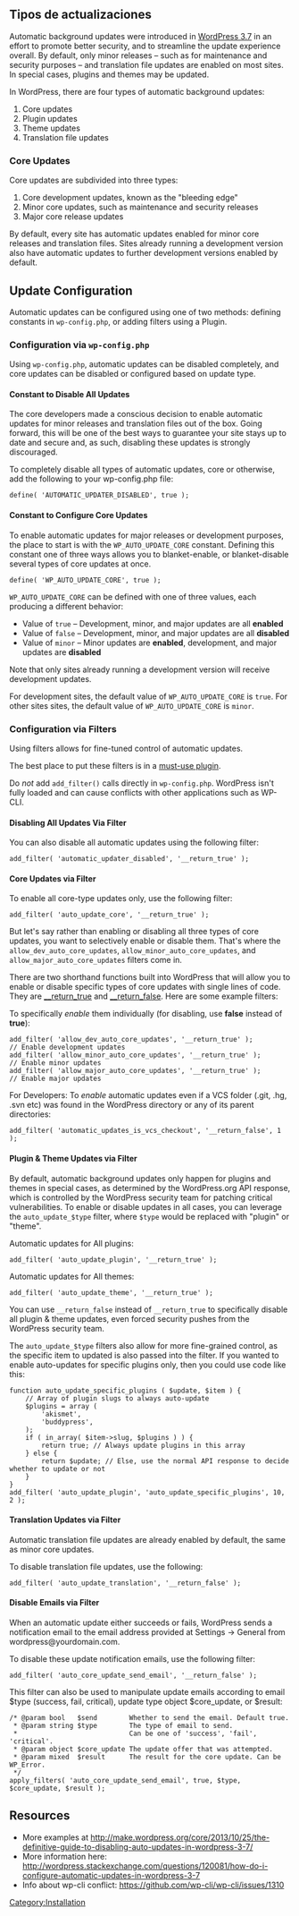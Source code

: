 {{Languages|
{{en|Configuring_Automatic_Background_Updates}}
{{de|Automatische Hintergrund Updates einstellen}}
{{fr|Configurer_les_Mises_à_Jour_Automatiques_en_Coulisses}}
{{it|Configurare_gli_aggiornamenti_automatici}}
{{ja|自動バックグラウンド更新の設定}}
{{es|Configurando_actualizaciones_automaticas}}
}}

== Tipos de actualizaciones ==

Automatic background updates were introduced in [[Version_3.7|WordPress 3.7]] in an effort to promote better security, and to streamline the update experience overall. By default, only minor releases – such as for maintenance and security purposes – and translation file updates are enabled on most sites. In special cases, plugins and themes may be updated.

In WordPress, there are four types of automatic background updates:
# Core updates
# Plugin updates
# Theme updates
# Translation file updates

=== Core Updates ===

Core updates are subdivided into three types:
# Core development updates, known as the "bleeding edge"
# Minor core updates, such as maintenance and security releases
# Major core release updates

By default, every site has automatic updates enabled for minor core releases and translation files. Sites already running a development version also have automatic updates to further development versions enabled by default.

== Update Configuration ==

Automatic updates can be configured using one of two methods: defining constants in <tt>wp-config.php</tt>, or adding filters using a Plugin.

=== Configuration via <tt>wp-config.php</tt> ===

Using <tt>wp-config.php</tt>, automatic updates can be disabled completely, and core updates can be disabled or configured based on update type.

==== Constant to Disable All Updates ====

The core developers made a conscious decision to enable automatic updates for minor releases and translation files out of the box. Going forward, this will be one of the best ways to guarantee your site stays up to date and secure and, as such, disabling these updates is strongly discouraged.

To completely disable all types of automatic updates, core or otherwise, add the following to your wp-config.php file:

<pre>define( 'AUTOMATIC_UPDATER_DISABLED', true );</pre>

==== Constant to Configure Core Updates ====

To enable automatic updates for major releases or development purposes, the place to start is with the <tt>WP_AUTO_UPDATE_CORE</tt> constant. Defining this constant one of three ways allows you to blanket-enable, or blanket-disable several types of core updates at once.

<pre>define( 'WP_AUTO_UPDATE_CORE', true );</pre>

<tt>WP_AUTO_UPDATE_CORE</tt> can be defined with one of three values, each producing a different behavior:
* Value of <tt>true</tt> – Development, minor, and major updates are all <strong>enabled</strong>
* Value of <tt>false</tt> – Development, minor, and major updates are all <strong>disabled</strong>
* Value of <tt>minor</tt> – Minor updates are <strong>enabled</strong>, development, and major updates are <strong>disabled</strong>

Note that only sites already running a development version will receive development updates.

For development sites, the default value of <tt>WP_AUTO_UPDATE_CORE</tt> is <tt>true</tt>. For other sites sites, the default value of <tt>WP_AUTO_UPDATE_CORE</tt> is <tt>minor</tt>.

=== Configuration via Filters ===

Using filters allows for fine-tuned control of automatic updates.

The best place to put these filters is in a [[Must Use Plugins|must-use plugin]].

Do <em>not</em> add <tt>add_filter()</tt> calls directly in <tt>wp-config.php</tt>. WordPress isn't fully loaded and can cause conflicts with other applications such as WP-CLI.

==== Disabling All Updates Via Filter ====

You can also disable all automatic updates using the following filter:

<pre>add_filter( 'automatic_updater_disabled', '__return_true' );</pre>

==== Core Updates via Filter ====

To enable all core-type updates only, use the following filter:

<pre>add_filter( 'auto_update_core', '__return_true' );</pre>

But let's say rather than enabling or disabling all three types of core updates, you want to selectively enable or disable them. That's where the <tt>allow_dev_auto_core_updates</tt>, <tt>allow_minor_auto_core_updates</tt>, and <tt>allow_major_auto_core_updates</tt> filters come in.

There are two shorthand functions built into WordPress that will allow you to enable or disable specific types of core updates with single lines of code. They are [[Function_Reference/__return_true|__return_true]] and [[Function_Reference/__return_false|__return_false]]. Here are some example filters:

To specifically <em>enable</em> them individually (for disabling, use <strong>false</strong> instead of <strong>true</strong>):
<pre>
add_filter( 'allow_dev_auto_core_updates', '__return_true' );           // Enable development updates 
add_filter( 'allow_minor_auto_core_updates', '__return_true' );         // Enable minor updates
add_filter( 'allow_major_auto_core_updates', '__return_true' );         // Enable major updates
</pre>


For Developers: To <em>enable</em> automatic updates even if a VCS folder (.git, .hg, .svn etc) was found in the WordPress directory or any of its parent directories:
<pre>add_filter( 'automatic_updates_is_vcs_checkout', '__return_false', 1 );  </pre>

==== Plugin & Theme Updates via Filter ====

By default, automatic background updates only happen for plugins and themes in special cases, as determined by the WordPress.org API response, which is controlled by the WordPress security team for patching critical vulnerabilities. To enable or disable updates in all cases, you can leverage the <tt>auto_update_$type</tt> filter, where <tt>$type</tt> would be replaced with "plugin" or "theme".

Automatic updates for All plugins:
<pre>
add_filter( 'auto_update_plugin', '__return_true' );
</pre>

Automatic updates for All themes:
<pre>
add_filter( 'auto_update_theme', '__return_true' );
</pre>

You can use <code>__return_false</code> instead of <code>__return_true</code> to specifically disable all plugin & theme updates, even forced security pushes from the WordPress security team.

The <code>auto_update_$type</code> filters also allow for more fine-grained control, as the specific item to updated is also passed into the filter. If you wanted to enable auto-updates for specific plugins only, then you could use code like this:

<pre>
function auto_update_specific_plugins ( $update, $item ) {
    // Array of plugin slugs to always auto-update
    $plugins = array ( 
        'akismet',
        'buddypress',
    );
    if ( in_array( $item->slug, $plugins ) ) {
        return true; // Always update plugins in this array
    } else {
        return $update; // Else, use the normal API response to decide whether to update or not
    }
}
add_filter( 'auto_update_plugin', 'auto_update_specific_plugins', 10, 2 );
</pre>

==== Translation Updates via Filter ====

Automatic translation file updates are already enabled by default, the same as minor core updates.

To disable translation file updates, use the following:
<pre>add_filter( 'auto_update_translation', '__return_false' );</pre>

==== Disable Emails via Filter ====

When an automatic update either succeeds or fails, WordPress sends a notification email to the email address provided at Settings -> General from wordpress@yourdomain.com.

To disable these update notification emails, use the following filter:

 add_filter( 'auto_core_update_send_email', '__return_false' );

This filter can also be used to manipulate update emails according to email $type (success, fail, critical), update type object $core_update, or $result:

<pre>
/* @param bool   $send        Whether to send the email. Default true.
 * @param string $type        The type of email to send.
 *                            Can be one of 'success', 'fail', 'critical'.
 * @param object $core_update The update offer that was attempted.
 * @param mixed  $result      The result for the core update. Can be WP_Error.
 */
apply_filters( 'auto_core_update_send_email', true, $type, $core_update, $result );
</pre>

== Resources ==
* More examples at http://make.wordpress.org/core/2013/10/25/the-definitive-guide-to-disabling-auto-updates-in-wordpress-3-7/
* More information here: http://wordpress.stackexchange.com/questions/120081/how-do-i-configure-automatic-updates-in-wordpress-3-7
* Info about wp-cli conflict: https://github.com/wp-cli/wp-cli/issues/1310

[[Category:Installation]]